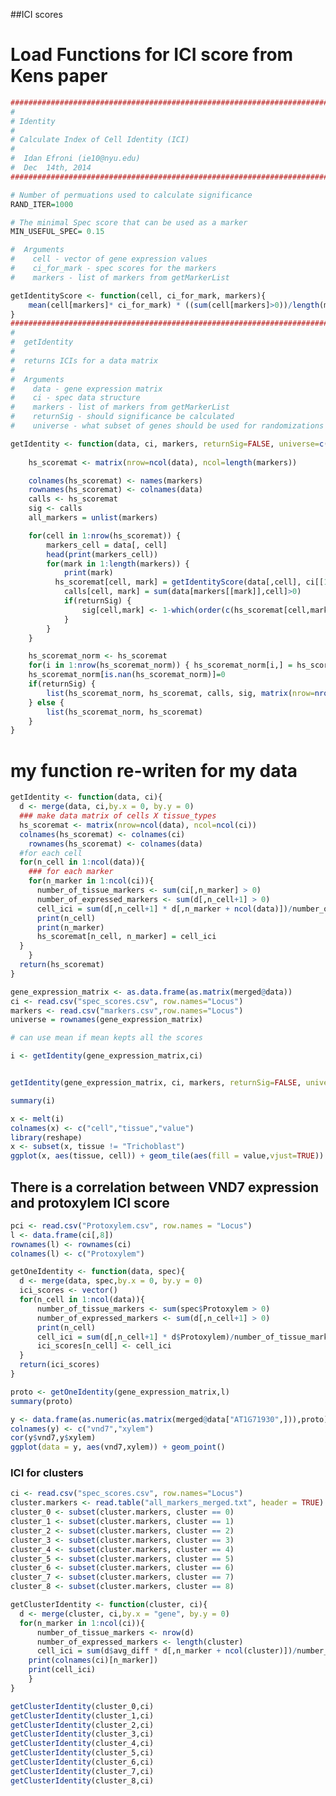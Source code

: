
##ICI scores


# Load Functions for ICI score from Kens paper 

```r
#####################################################################################
#
# Identity
#
# Calculate Index of Cell Identity (ICI)
#
#  Idan Efroni (ie10@nyu.edu)
#  Dec  14th, 2014
#####################################################################################

# Number of permuations used to calculate significance
RAND_ITER=1000

# The minimal Spec score that can be used as a marker
MIN_USEFUL_SPEC= 0.15

#  Arguments
#    cell - vector of gene expression values
#    ci_for_mark - spec scores for the markers
#    markers - list of markers from getMarkerList

getIdentityScore <- function(cell, ci_for_mark, markers){
	mean(cell[markers]* ci_for_mark) * ((sum(cell[markers]>0))/length(markers))
}
#####################################################################################
#
#  getIdentity
#
#  returns ICIs for a data matrix
#
#  Arguments
#    data - gene expression matrix
#    ci - spec data structure
#    markers - list of markers from getMarkerList
#    returnSig - should significance be calculated
#    universe - what subset of genes should be used for randomizations

getIdentity <- function(data, ci, markers, returnSig=FALSE, universe=c()) {
	
	hs_scoremat <- matrix(nrow=ncol(data), ncol=length(markers))

	colnames(hs_scoremat) <- names(markers)
	rownames(hs_scoremat) <- colnames(data)
	calls <- hs_scoremat
	sig <- calls
	all_markers = unlist(markers)

	for(cell in 1:nrow(hs_scoremat)) {
		markers_cell = data[, cell]
		head(print(markers_cell))
		for(mark in 1:length(markers)) {
			print(mark)
		  hs_scoremat[cell, mark] = getIdentityScore(data[,cell], ci[[1]][markers[[mark]],mark], markers[[mark]])
			calls[cell, mark] = sum(data[markers[[mark]],cell]>0)
			if(returnSig) {
				sig[cell,mark] <- 1-which(order(c(hs_scoremat[cell,mark], getRandomBackground(markers_cell, ci[[1]][markers[[mark]],mark], universe, length(markers[[mark]]))))==1)/(RAND_ITER+1)
			}
		}
	}

	hs_scoremat_norm <- hs_scoremat
	for(i in 1:nrow(hs_scoremat_norm)) { hs_scoremat_norm[i,] = hs_scoremat_norm[i,]/sum(hs_scoremat_norm[i,]) }
	hs_scoremat_norm[is.nan(hs_scoremat_norm)]=0
	if(returnSig) {
		list(hs_scoremat_norm, hs_scoremat, calls, sig, matrix(nrow=nrow(sig), ncol=ncol(sig), p.adjust(sig, "BH")))
	} else {
		list(hs_scoremat_norm, hs_scoremat)
	}
}
```

# my function re-writen for my data
```r
getIdentity <- function(data, ci){
  d <- merge(data, ci,by.x = 0, by.y = 0)
  ### make data matrix of cells X tissue_types 
  hs_scoremat <- matrix(nrow=ncol(data), ncol=ncol(ci))
  colnames(hs_scoremat) <- colnames(ci)
	rownames(hs_scoremat) <- colnames(data)
  #for each cell
  for(n_cell in 1:ncol(data)){
    ### for each marker
    for(n_marker in 1:ncol(ci)){
      number_of_tissue_markers <- sum(ci[,n_marker] > 0)
      number_of_expressed_markers <- sum(d[,n_cell+1] > 0)
      cell_ici = sum(d[,n_cell+1] * d[,n_marker + ncol(data)])/number_of_tissue_markers * (number_of_expressed_markers/number_of_tissue_markers) 
      print(n_cell)
      print(n_marker)
      hs_scoremat[n_cell, n_marker] = cell_ici
  }
    }
  return(hs_scoremat)
}

```

```r
gene_expression_matrix <- as.data.frame(as.matrix(merged@data))
ci <- read.csv("spec_scores.csv", row.names="Locus")
markers <- read.csv("markers.csv",row.names="Locus")
universe = rownames(gene_expression_matrix)

# can use mean if mean kepts all the scores

i <- getIdentity(gene_expression_matrix,ci)


getIdentity(gene_expression_matrix, ci, markers, returnSig=FALSE, universe=c())

summary(i)

x <- melt(i)
colnames(x) <- c("cell","tissue","value")
library(reshape)
x <- subset(x, tissue != "Trichoblast")
ggplot(x, aes(tissue, cell)) + geom_tile(aes(fill = value,vjust=TRUE)) + theme(axis.text=element_text(size=10, angle = 60), axis.text.y = element_blank())
```

## There is a correlation between VND7 expression and protoxylem ICI score 

```r
pci <- read.csv("Protoxylem.csv", row.names = "Locus")
l <- data.frame(ci[,8])
rownames(l) <- rownames(ci)
colnames(l) <- c("Protoxylem")

getOneIdentity <- function(data, spec){
  d <- merge(data, spec,by.x = 0, by.y = 0)
  ici_scores <- vector()
  for(n_cell in 1:ncol(data)){
      number_of_tissue_markers <- sum(spec$Protoxylem > 0)
      number_of_expressed_markers <- sum(d[,n_cell+1] > 0)
      print(n_cell)
      cell_ici = sum(d[,n_cell+1] * d$Protoxylem)/number_of_tissue_markers * (number_of_expressed_markers/number_of_tissue_markers) 
      ici_scores[n_cell] <- cell_ici
  }
  return(ici_scores)
}

proto <- getOneIdentity(gene_expression_matrix,l)
summary(proto)

y <- data.frame(as.numeric(as.matrix(merged@data["AT1G71930",])),proto)
colnames(y) <- c("vnd7","xylem")
cor(y$vnd7,y$xylem)
ggplot(data = y, aes(vnd7,xylem)) + geom_point()

```
### ICI for clusters
```r
ci <- read.csv("spec_scores.csv", row.names="Locus")
cluster.markers <- read.table("all_markers_merged.txt", header = TRUE)
cluster_0 <- subset(cluster.markers, cluster == 0)
cluster_1 <- subset(cluster.markers, cluster == 1)
cluster_2 <- subset(cluster.markers, cluster == 2)
cluster_3 <- subset(cluster.markers, cluster == 3)
cluster_4 <- subset(cluster.markers, cluster == 4)
cluster_5 <- subset(cluster.markers, cluster == 5)
cluster_6 <- subset(cluster.markers, cluster == 6)
cluster_7 <- subset(cluster.markers, cluster == 7)
cluster_8 <- subset(cluster.markers, cluster == 8)

getClusterIdentity <- function(cluster, ci){
  d <- merge(cluster, ci,by.x = "gene", by.y = 0)
  for(n_marker in 1:ncol(ci)){
      number_of_tissue_markers <- nrow(d)
      number_of_expressed_markers <- length(cluster)
      cell_ici = sum(d$avg_diff * d[,n_marker + ncol(cluster)])/number_of_tissue_markers * number_of_tissue_markers/number_of_expressed_markers
    print(colnames(ci)[n_marker])
    print(cell_ici)
    }
}

getClusterIdentity(cluster_0,ci)
getClusterIdentity(cluster_1,ci)
getClusterIdentity(cluster_2,ci)
getClusterIdentity(cluster_3,ci)
getClusterIdentity(cluster_4,ci)
getClusterIdentity(cluster_5,ci)
getClusterIdentity(cluster_6,ci)
getClusterIdentity(cluster_7,ci)
getClusterIdentity(cluster_8,ci)

```
